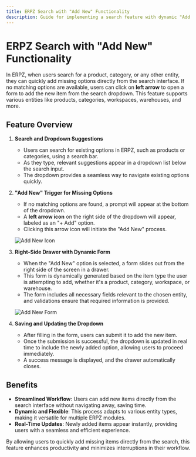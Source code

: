 ```yaml
---
title: ERPZ Search with "Add New" Functionality
description: Guide for implementing a search feature with dynamic "Add New" options in ERPZ.
---
```


# ERPZ Search with "Add New" Functionality

In ERPZ, when users search for a product, category, or any other entity, they can quickly add missing options directly from the search interface. If no matching options are available, users can click on **left arrow** to open a form to add the new item from the search dropdown. This feature supports various entities like products, categories, workspaces, warehouses, and more.

## Feature Overview

1. **Search and Dropdown Suggestions**
   - Users can search for existing options in ERPZ, such as products or categories, using a search bar.
   - As they type, relevant suggestions appear in a dropdown list below the search input.
   - The dropdown provides a seamless way to navigate existing options quickly.

2. **"Add New" Trigger for Missing Options**
   - If no matching options are found, a prompt will appear at the bottom of the dropdown.
   - A **left arrow icon** on the right side of the dropdown will appear, labeled as an "+ Add" option.
   - Clicking this arrow icon will initiate the "Add New" process.

   ![Add New Icon](/images/docs/miscellaneous/add1.png)

3. **Right-Side Drawer with Dynamic Form**
   - When the "Add New" option is selected, a form slides out from the right side of the screen in a drawer.
   - This form is dynamically generated based on the item type the user is attempting to add, whether it's a product, category, workspace, or warehouse.
   - The form includes all necessary fields relevant to the chosen entity, and validations ensure that required information is provided.

   ![Add New Form](/images/docs/miscellaneous/add2.png)

4. **Saving and Updating the Dropdown**
   - After filling in the form, users can submit it to add the new item.
   - Once the submission is successful, the dropdown is updated in real time to include the newly added option, allowing users to proceed immediately.
   - A success message is displayed, and the drawer automatically closes.

## Benefits

- **Streamlined Workflow**: Users can add new items directly from the search interface without navigating away, saving time.
- **Dynamic and Flexible**: This process adapts to various entity types, making it versatile for multiple ERPZ modules.
- **Real-Time Updates**: Newly added items appear instantly, providing users with a seamless and efficient experience.

By allowing users to quickly add missing items directly from the search, this feature enhances productivity and minimizes interruptions in their workflow.

